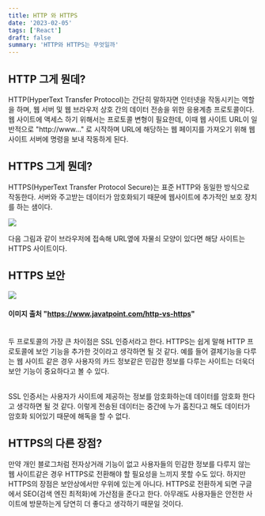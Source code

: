 ```yaml
---
title: HTTP 와 HTTPS
date: '2023-02-05'
tags: ['React']
draft: false
summary: 'HTTP와 HTTPS는 무엇일까'
---
```


## HTTP 그게 뭔데?

HTTP(HyperText Transfer Protocol)는 간단히 말하자면 인터넷을 작동시키는 역할을 하며, 웹 서버
및 웹 브라우저 상호 간의 데이터 전송을 위한 응용계층 프로토콜이다. 웹 사이트에 액세스 하기 위해서는
프로토콜 변형이 필요한데, 이때 웹 사이트 URL이 일반적으로 "http://www..." 로 시작하며 URL에 해당하는
웹 페이지를 가져오기 위해 웹 사이트 서버에 명령을 보내 작동하게 된다.

## HTTPS 그게 뭔데?

HTTPS(HyperText Transfer Protocol Secure)는 표준 HTTP와 동일한 방식으로 작동한다. 서버와 주고받는
데이터가 암호화되기 때문에 웹사이트에 추가적인 보호 장치를 하는 샘이다.

![](/static/images/secure.PNG)

다음 그림과 같이 브라우저에 접속해 URL옆에 자물쇠 모양이 있다면 해당 사이트는 HTTPS 사이트이다.

## HTTPS 보안

![](/static/images/http-vs-https.png)

#### 이미지 출처 "https://www.javatpoint.com/http-vs-https"

<br />두 프로토콜의 가장 큰 차이점은 SSL 인증서라고 한다. HTTPS는 쉽게 말해 HTTP 프로토콜에 보안
기능을 추가한 것이라고 생각하면 될 것 같다. 예를 들어 결제기능을 다루는 웹 사이트 같은 경우 사용자의
카드 정보같은 민감한 정보를 다루는 사이트는 더욱더 보안 기능이 중요하다고 볼 수 있다.

<br />
SSL 인증서는 사용자가 사이트에 제공하는 정보를 암호화하는데 데이터를 암호화 한다고 생각하면 될 것 같다.
이렇게 전송된 데이터는 중간에 누가 훔친다고 해도 데이터가 암호화 되어있기 때문에 해독을 할 수 없다.

## HTTPS의 다른 장점?

만약 개인 블로그처럼 전자상거래 기능이 없고 사용자들의 민감한 정보를 다루지 않는 웹 사이트같은 경우
HTTPS로 전환해야 할 필요성을 느끼지 못할 수도 있다. 하지만 HTTPS의 장점은 보안상에서만 우위에 있는게
아니다. HTTPS로 전환하게 되면 구글에서 SEO(검색 엔진 최적화)에 가산점을 준다고 한다. 아무래도 사용자들은
안전한 사이트에 방문하는게 당연히 더 좋다고 생각하기 때문일 것이다.
